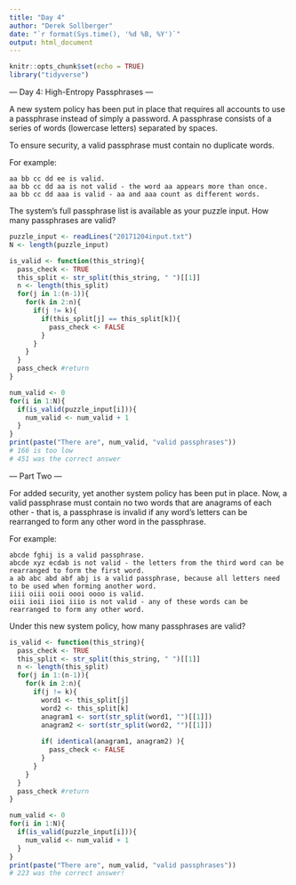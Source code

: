 ```yaml
---
title: "Day 4"
author: "Derek Sollberger"
date: "`r format(Sys.time(), '%d %B, %Y')`"
output: html_document
---
```


```r
knitr::opts_chunk$set(echo = TRUE)
library("tidyverse")
```

--- Day 4: High-Entropy Passphrases ---

A new system policy has been put in place that requires all accounts to use a passphrase instead of simply a password. A passphrase consists of a series of words (lowercase letters) separated by spaces.

To ensure security, a valid passphrase must contain no duplicate words.

For example:

    aa bb cc dd ee is valid.
    aa bb cc dd aa is not valid - the word aa appears more than once.
    aa bb cc dd aaa is valid - aa and aaa count as different words.

The system's full passphrase list is available as your puzzle input. How many passphrases are valid?

```r
puzzle_input <- readLines("20171204input.txt")
N <- length(puzzle_input)
```

```r
is_valid <- function(this_string){
  pass_check <- TRUE
  this_split <- str_split(this_string, " ")[[1]]
  n <- length(this_split)
  for(j in 1:(n-1)){
    for(k in 2:n){
      if(j != k){
        if(this_split[j] == this_split[k]){
          pass_check <- FALSE
        }
      }
    }
  }
  pass_check #return
}
```


```r
num_valid <- 0
for(i in 1:N){
  if(is_valid(puzzle_input[i])){
    num_valid <- num_valid + 1
  }
}
print(paste("There are", num_valid, "valid passphrases"))
# 166 is too low
# 451 was the correct answer
```
--- Part Two ---

For added security, yet another system policy has been put in place. Now, a valid passphrase must contain no two words that are anagrams of each other - that is, a passphrase is invalid if any word's letters can be rearranged to form any other word in the passphrase.

For example:

    abcde fghij is a valid passphrase.
    abcde xyz ecdab is not valid - the letters from the third word can be rearranged to form the first word.
    a ab abc abd abf abj is a valid passphrase, because all letters need to be used when forming another word.
    iiii oiii ooii oooi oooo is valid.
    oiii ioii iioi iiio is not valid - any of these words can be rearranged to form any other word.

Under this new system policy, how many passphrases are valid?

```r
is_valid <- function(this_string){
  pass_check <- TRUE
  this_split <- str_split(this_string, " ")[[1]]
  n <- length(this_split)
  for(j in 1:(n-1)){
    for(k in 2:n){
      if(j != k){
        word1 <- this_split[j]
        word2 <- this_split[k]
        anagram1 <- sort(str_split(word1, "")[[1]])
        anagram2 <- sort(str_split(word2, "")[[1]])
        
        if( identical(anagram1, anagram2) ){
          pass_check <- FALSE
        }
      }
    }
  }
  pass_check #return
}
```

```r
num_valid <- 0
for(i in 1:N){
  if(is_valid(puzzle_input[i])){
    num_valid <- num_valid + 1
  }
}
print(paste("There are", num_valid, "valid passphrases"))
# 223 was the correct answer!
```